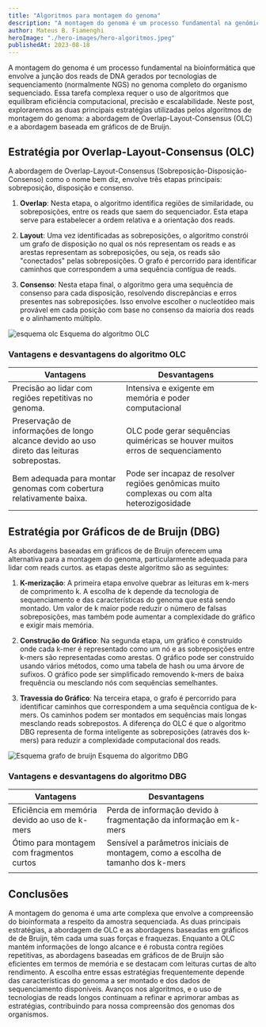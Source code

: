 ```yaml
---
title: "Algoritmos para montagem do genoma"
description: "A montagem do genoma é um processo fundamental na genômica que envolve a junção das sequências fragmentadas de DNA geradas por tecnologias de sequenciamento em uma representação coerente do genoma de um organismo. Essa tarefa intricada requer algoritmos sofisticados que equilibram eficiência computacional, precisão e escalabilidade. Neste post científico, exploraremos as duas principais estratégias utilizadas pelos algoritmos de montagem do genoma: a abordagem de Overlap-Layout-Consensus e as abordagens baseadas em gráficos de de Bruijn."
author: Mateus B. Fiamenghi
heroImage: "./hero-images/hero-algoritmos.jpeg"
publishedAt: 2023-08-18
---
```



A montagem do genoma é um processo fundamental na bioinformática que envolve a junção dos reads de DNA gerados por tecnologias de sequenciamento (normalmente NGS) no genoma completo do organismo sequenciado. Essa tarefa complexa requer o uso de algoritmos  que equilibram eficiência computacional, precisão e escalabilidade. Neste post, exploraremos as duas principais estratégias utilizadas pelos algoritmos de montagem do genoma: a abordagem de Overlap-Layout-Consensus (OLC) e a abordagem baseada em gráficos de de Bruijn.

## Estratégia por Overlap-Layout-Consensus (OLC)

A abordagem de Overlap-Layout-Consensus (Sobreposição-Disposição-Consenso) como o nome bem diz, envolve três etapas principais: sobreposição, disposição e consenso.

1. **Overlap**: Nesta etapa, o algoritmo identifica regiões de similaridade, ou sobreposições, entre os reads que saem do sequenciador. Esta etapa serve para estabelecer a ordem relativa e a orientação dos reads.

2. **Layout**: Uma vez identificadas as sobreposições, o algoritmo constrói um grafo de disposição no qual os nós representam os reads e as arestas representam as sobreposições, ou seja, os reads são "conectados" pelas sobreposições. O grafo é percorrido para identificar caminhos que correspondem a uma sequência contígua de reads.

3. **Consenso**: Nesta etapa final, o algoritmo gera uma sequência de consenso para cada disposição, resolvendo discrepâncias e erros presentes nas sobreposições. Isso envolve escolher o nucleotídeo mais provável em cada posição com base no consenso da maioria dos reads e o alinhamento múltiplo.

<div class="flex flex-col items-center text-sm">
  <Image
    class="mb-0"
    src="https://www.arraygen.com/images/de-novo.png"
    alt="esquema olc"
    format="webp"
    width={604}
    height={420}
  />
  Esquema do algoritmo OLC
</div>

### Vantagens e desvantagens do algoritmo OLC
| Vantagens                                                                                  | Desvantagens                                                                                |   |
|--------------------------------------------------------------------------------------------|---------------------------------------------------------------------------------------------|---|
| Precisão ao lidar com regiões repetitivas no genoma.                                       | Intensiva e exigente em memória e poder computacional                                       |   |
| Preservação de informações de longo alcance devido ao uso direto das leituras sobrepostas. | OLC pode gerar sequências quiméricas se houver muitos erros de sequenciamento               |   |
| Bem adequada para montar genomas com cobertura relativamente baixa.                        | Pode ser incapaz de resolver regiões genômicas muito complexas ou com alta heterozigosidade |   |

## Estratégia por Gráficos de de Bruijn (DBG)

As abordagens baseadas em gráficos de de Bruijn oferecem uma alternativa para a montagem do genoma, particularmente adequada para lidar com reads curtos. as etapas deste algoritmo são as seguintes:

1. **K-merização**: A primeira etapa envolve quebrar as leituras em k-mers de comprimento k. A escolha de k depende da tecnologia de sequenciamento e das características do genoma que está sendo montado. Um valor de k maior pode reduzir o número de falsas sobreposições, mas também pode aumentar a complexidade do gráfico e exigir mais memória.

2. **Construção do Gráfico**: Na segunda etapa, um gráfico é construído onde cada k-mer é representado como um nó e as sobreposições entre k-mers são representadas como arestas. O gráfico pode ser construído usando vários métodos, como uma tabela de hash ou uma árvore de sufixos. O gráfico pode ser simplificado removendo k-mers de baixa frequência ou mesclando nós com sequências semelhantes.

3. **Travessia do Gráfico**: Na terceira etapa, o grafo é percorrido para identificar caminhos que correspondem a uma sequência contígua de k-mers. Os caminhos podem ser montados em sequências mais longas mesclando reads sobrepostos. A diferença do OLC é que o algoritmo DBG representa de forma inteligente as sobreposições (através dos k-mers) para reduzir a complexidade computacional dos reads.

<div class="flex flex-col items-center text-sm">
  <Image
    class="mb-0"
    src="https://media.springernature.com/lw685/springer-static/image/art%3A10.1038%2Fnbt.2023/MediaObjects/41587_2011_Article_BFnbt2023_Fig3_HTML.gif"
    alt="Esquema grafo de bruijn"
    format="webp"
    width={800}
    height={500}
  />
  Esquema do algoritmo DBG
</div>

### Vantagens e desvantagens do algoritmo DBG
| Vantagens                                     | Desvantagens                                                                     |   |
|-----------------------------------------------|----------------------------------------------------------------------------------|---|
| Eficiência em memória devido ao uso de k-mers | Perda de informação devido à fragmentação da informação em k-mers                |   |
| Ótimo para montagem com fragmentos curtos     | Sensível a parâmetros iniciais de montagem, como a escolha de tamanho dos k-mers |   |
|                                               |                                                                                  |   |

## Conclusões
A montagem do genoma é uma arte complexa que envolve a compreensão do bioinformata a respeito da amostra sequenciada. As duas principais estratégias, a abordagem de OLC e as abordagens baseadas em gráficos de de Bruijn, têm cada uma suas forças e fraquezas. Enquanto a OLC mantém informações de longo alcance e é robusta contra regiões repetitivas, as abordagens baseadas em gráficos de de Bruijn são eficientes em termos de memória e se destacam com leituras curtas de alto rendimento. A escolha entre essas estratégias frequentemente depende das características do genoma a ser montado e dos dados de sequenciamento disponíveis. Avanços nos algoritmos, e o uso de tecnologias de reads longos continuam a refinar e aprimorar ambas as estratégias, contribuindo para nossa compreensão dos genomas dos organismos.
